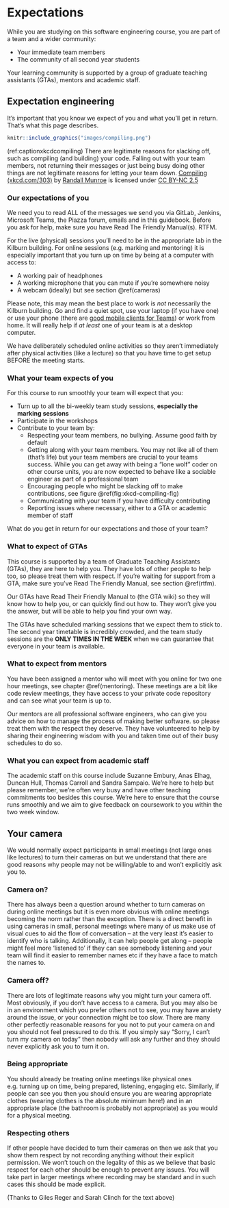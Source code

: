 # Expectations {.unnumbered #expectations}

While you are studying on this software engineering course, you are part of a team and a wider community:

* Your immediate team members
* The community of all second year students

Your learning community is supported by a group of graduate teaching assistants (GTAs), mentors and academic staff.

## Expectation engineering {#agile}
It's important that you know we expect of you and what you'll get in return. That's what this page describes.

```r
knitr::include_graphics("images/compiling.png")
```

(ref:captionxkcdcompiling) There are legitimate reasons for slacking off, such as compiling (and building) your code. Falling out with your team members, not returning their messages or just being busy doing other things are not legitimate reasons for letting your team down. [Compiling (xkcd.com/303)](https://xkcd.com/303/) by [Randall Munroe](https://en.wikipedia.org/wiki/Randall_Munroe) is licensed under [CC BY-NC 2.5](https://creativecommons.org/licenses/by-nc/2.5/)


### Our expectations of you {#rtfm}
We need you to read ALL of the messages we send you via GitLab, Jenkins, Microsoft Teams, the Piazza forum, emails and in this guidebook. Before you ask for help, make sure you have Read The Friendly Manual(s). RTFM.

For the live (physical) sessions you'll need to be in the appropriate lab in the Kilburn building. For online sessions (e.g. marking and mentoring) it is especially important that you turn up on time by being at a computer with access to:

* A working pair of headphones
* A working microphone that you can mute if you're somewhere noisy
* A webcam (ideally) but see section \@ref(cameras)

Please note, this may mean the best place to work is *not* necessarily the Kilburn building. Go and find a quiet spot, use your laptop (if you have one) or use your phone (there are [good mobile clients for Teams](https://www.microsoft.com/en-gb/microsoft-teams/download-app)) or work from home. It will really help if *at least* one of your team is at a desktop computer.

We have deliberately scheduled online activities so they aren't immediately after physical activities (like a lecture) so that you have time to get setup BEFORE the meeting starts.

### What your team expects of you {#urteam}

For this course to run smoothly your team will expect that you:

* Turn up to all the bi-weekly team study sessions, **especially the marking sessions**
* Participate in the workshops
* Contribute to your team by:
    + Respecting your team members, no bullying. Assume good faith by default
    + Getting along with your team members. You may not like all of them (that's life) but your team members are crucial to your teams success. While you can get away with being a “lone wolf” coder on other course units, you are now expected to behave like a sociable engineer as part of a professional team
    + Encouraging people who might be slacking off to make contributions, see figure \@ref(fig:xkcd-compiling-fig)
    + Communicating with your team if you have difficulty contributing
    + Reporting issues where necessary, either to a GTA or academic member of staff

What do you get in return for our expectations and those of your team?

### What to expect of GTAs {#gtas}
This course is supported by a team of Graduate Teaching Assistants (GTAs), they are here to help you. They have lots of other people to help too, so please treat them with respect. If you're waiting for support from a GTA, make sure you've Read The Friendly Manual, see section \@ref(rtfm).

Our GTAs have Read Their Friendly Manual to (the GTA wiki) so they will know how to help you, or can quickly find out how to. They won't give you the answer, but will be able to help you find your own way.

The GTAs have scheduled marking sessions that we expect them to stick to. The second year timetable is incredibly crowded, and the team study sessions are the **ONLY TIMES IN THE WEEK** when we can guarantee that everyone in your team is available.

### What to expect from mentors {#gomentors}
You have been assigned a mentor who will meet with you online for two one hour meetings, see chapter \@ref(mentoring). These meetings are a bit like code review meetings, they have access to your private code repository and can see what your team is up to.

Our mentors are all professional software engineers, who can give you advice on how to manage the process of making better software. so please treat them with the respect they deserve. They have volunteered to help by sharing their engineering wisdom with you and taken time out of their busy schedules to do so.

### What you can expect from academic staff {#academics}
The academic staff on this course include Suzanne Embury, Anas Elhag, Duncan Hull, Thomas Carroll and Sandra Sampaio. We're here to help but please remember, we're often very busy and have other teaching commitments too besides this course. We're here to ensure that the course runs smoothly and we aim to give feedback on coursework to you within the two week window.

##  Your camera {#cameras}
We would normally expect participants in small meetings (not large ones like lectures) to turn their cameras on but we understand that there are good reasons why people may not be willing/able to and won’t explicitly ask you to.

### Camera on? {#on}
There has always been a question around whether to turn cameras on during online meetings but it is even more obvious with online meetings becoming the norm rather than the exception.  There is a direct benefit in using cameras in small, personal meetings where many of us make use of visual cues to aid the flow of conversation – at the very least it’s easier to identify who is talking. Additionally, it can help people get along – people might feel more ‘listened to’ if they can see somebody listening and your team will find it easier to remember names etc if they have a face to match the names to.

### Camera off? #{#off}
There are lots of legitimate reasons why you might turn your camera off. Most obviously, if you don’t have access to a camera. But you may also be in an environment which you prefer others not to see, you may have anxiety around the issue, or your connection might be too slow. There are many other perfectly reasonable reasons for you not to put your camera on and you should not feel pressured to do this. If you simply say “Sorry, I can’t turn my camera on today” then nobody will ask any further and they should never explicitly ask you to turn it on.

### Being appropriate {#being}
You should already be treating online meetings like physical ones e.g. turning up on time, being prepared, listening, engaging etc. Similarly, if people can see you then you should ensure you are wearing appropriate clothes (wearing clothes is the absolute minimum here!) and in an appropriate place (the bathroom is probably not appropriate) as you would for a physical meeting.

### Respecting others {#respecting}
If other people have decided to turn their cameras on then we ask that you show them respect by not recording anything without their explicit permission. We won’t touch on the legality of this as we believe that basic respect for each other should be enough to prevent any issues. You will take part in larger meetings where recording may be standard and in such cases this should be made explicit.

(Thanks to Giles Reger and Sarah Clinch for the text above)
